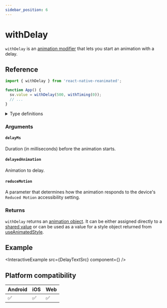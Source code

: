 ```yaml
---
sidebar_position: 6
---
```


# withDelay

`withDelay` is an [animation modifier](/docs/fundamentals/glossary#animation-modifier) that lets you start an animation with a delay.

## Reference

```javascript
import { withDelay } from 'react-native-reanimated';

function App() {
  sv.value = withDelay(500, withTiming(0));
  // ...
}
```

<details>
<summary>Type definitions</summary>

```typescript
type AnimatableValue = number | string | number[];

function withDelay<T extends AnimatableValue>(
  delayMs: number,
  delayedAnimation: T,
  reduceMotion?: ReduceMotion
): T;

enum ReduceMotion {
  System = 'system',
  Always = 'always',
  Never = 'never',
}
```

</details>

### Arguments

#### `delayMs`

Duration (in milliseconds) before the animation starts.

#### `delayedAnimation`

Animation to delay.

#### `reduceMotion` <Optional />

A parameter that determines how the animation responds to the device's `Reduced Motion` accessibility setting.

### Returns

`withDelay` returns an [animation object](/docs/fundamentals/glossary#animation-object). It can be either assigned directly to a [shared value](/docs/fundamentals/glossary#shared-value) or can be used as a value for a style object returned from [useAnimatedStyle](docs/core/useAnimatedStyle).

## Example


<InteractiveExample src={DelayTextSrc} component={<DelayText />} />

## Platform compatibility

<div className="compatibility">

| Android | iOS | Web |
| ------- | --- | --- |
| ✅      | ✅  | ✅  |

</div>

